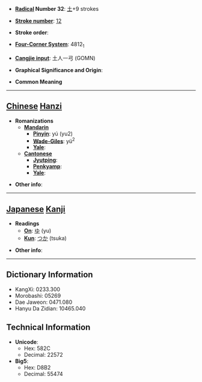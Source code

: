 * '''[[Wiktionary:Chinese radical index| Radical]] Number 32''': [[Wiktionary:Chinese radical index 土|土]]+9 strokes

* '''[[Wiktionary:Chinese total strokes index|Stroke number]]''': [[Wiktionary:Chinese total strokes index 12|12]]

* '''Stroke order''': 

* '''[[Wiktionary:Chinese four corner index|Four-Corner System]]''': 4812<sub>1</sub>

* '''[[Wiktionary:Chinese Cangjie index|Cangjie input]]''': 土人一弓 (GOMN)

* '''Graphical Significance and Origin''': 

* '''Common Meaning'''

----

== [[Chinese]] [[Hanzi]] ==

* '''Romanizations'''
** '''[[Mandarin]]'''
*** '''[[Pinyin]]''': yú (yu2)
*** '''[[Wade-Giles]]''': yü<sup>2</sup>
*** '''[[Yale]]''': 
** '''[[Cantonese]]'''
*** '''[[Jyutping]]''':
*** '''[[Penkyamp]]''': 
*** '''[[Yale]]''': 

* '''Other info''': 

----

== [[Japanese]] [[Kanji]] ==

* '''Readings'''
** '''[[On]]''': [[ゆ]] (yu)
** '''[[Kun]]''': [[つか]] (tsuka)

* '''Other info''':  

----

== Dictionary Information ==

* KangXi: 0233.300
* Morobashi: 05269
* Dae Jaweon: 0471.080
* Hanyu Da Zidian: 10465.040

== Technical Information ==

* '''Unicode''':
** Hex: 582C
** Decimal: 22572
* '''Big5''':
** Hex: D8B2
** Decimal: 55474